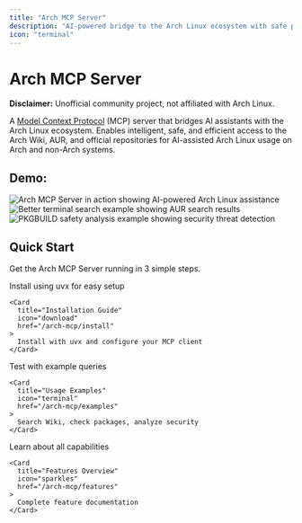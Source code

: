 ```yaml
---
title: "Arch MCP Server"
description: "AI-powered bridge to the Arch Linux ecosystem with safe package management and security-first workflows"
icon: "terminal"
---
```


# Arch MCP Server

**Disclaimer:** Unofficial community project, not affiliated with Arch Linux.

A [Model Context Protocol](https://modelcontextprotocol.io/) (MCP) server that bridges AI assistants with the Arch Linux ecosystem. Enables intelligent, safe, and efficient access to the Arch Wiki, AUR, and official repositories for AI-assisted Arch Linux usage on Arch and non-Arch systems.


## Demo:

<Columns cols={3}>
  <Frame caption="AI-powered assistance for Arch Linux tasks through the MCP protocol">
    <img 
      src="/images/examples/wifi-troubleshooting.png" 
      alt="Arch MCP Server in action showing AI-powered Arch Linux assistance" 
      style={{ borderRadius: '0.5rem' }}
    />
  </Frame>

  <Frame caption="Example of finding better terminal alternatives">
    <img 
      src="/images/examples/better-terminal.png" 
      alt="Better terminal search example showing AUR search results" 
      style={{ borderRadius: '0.5rem' }}
    />
  </Frame>

  <Frame caption="Example of PKGBUILD safety analysis">
    <img 
      src="/images/examples/analyze_pkgbuild_safety.png" 
      alt="PKGBUILD safety analysis example showing security threat detection" 
      style={{ borderRadius: '0.5rem' }}
    />
  </Frame>
</Columns>

## Quick Start

Get the Arch MCP Server running in 3 simple steps.

<Steps>
  <Step title="Install Arch MCP Server">
    Install using uvx for easy setup
    
    <Card
      title="Installation Guide"
      icon="download"
      href="/arch-mcp/install"
    >
      Install with uvx and configure your MCP client
    </Card>
  </Step>
  
  <Step title="Try It Out">
    Test with example queries
    
    <Card
      title="Usage Examples"
      icon="terminal"
      href="/arch-mcp/examples"
    >
      Search Wiki, check packages, analyze security
    </Card>
  </Step>
  
  <Step title="Explore Features">
    Learn about all capabilities
    
    <Card
      title="Features Overview"
      icon="sparkles"
      href="/arch-mcp/features"
    >
      Complete feature documentation
    </Card>
  </Step>
</Steps>


